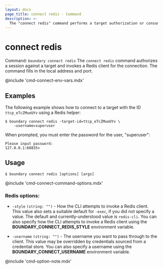 ```yaml
---
layout: docs
page_title: connect redis - Command
description: >-
  The "connect redis" command performs a target authorization or consumes an existing authorization token, and then launches a proxied redis (redis-cli) connection.
---
```


# connect redis

Command: `boundary connect redis`
The `connect redis` command authorizes a session against a target and invokes a Redis client for the connection.
The command fills in the local address and port.

@include 'cmd-connect-env-vars.mdx'


## Examples

The following example shows how to connect to a target with the ID `ttcp_eTcZMueUYv` using a Redis helper:

```shell-session
$ boundary connect redis -target-id=ttcp_eTcZMueUYv \
    -username=superuser
```

When prompted, you must enter the password for the user, "superuser":

<CodeBlockConfig hideClipboard>


```plaintext
Please input password:
127.0.0.1:60835>
```

</CodeBlockConfig>

## Usage

<CodeBlockConfig hideClipboard>

```shell-session
$ boundary connect redis [options] [args]
```

</CodeBlockConfig>

@include 'cmd-connect-command-options.mdx'

### Redis options:

- `-style`  `(string: "")` - How the CLI attempts to invoke a Redis client.
This value also sets a suitable default for `-exec`, if you did not specify a value.
The default and currently-understood value is `redis-cli`.
You can also specify how the CLI attempts to invoke a Redis client using the **BOUNDARY_CONNECT_REDIS_STYLE** environment variable.

- `-username`  `(string: "")` - The username you want to pass through to the client.
This value may be overridden by credentials sourced from a credential store.
You can also specify a username using the **BOUNDARY_CONNECT_USERNAME** environment variable.

@include 'cmd-option-note.mdx' 
